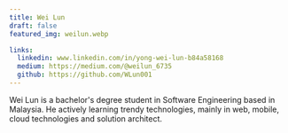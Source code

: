 ```yaml
---
title: Wei Lun
draft: false
featured_img: weilun.webp

links:
  linkedin: www.linkedin.com/in/yong-wei-lun-b84a58168
  medium: https://medium.com/@weilun_6735
  github: https://github.com/WLun001
---
```


Wei Lun is a bachelor's degree student in Software Engineering based in Malaysia. He actively learning trendy technologies, mainly in web, mobile, cloud technologies and solution architect.
